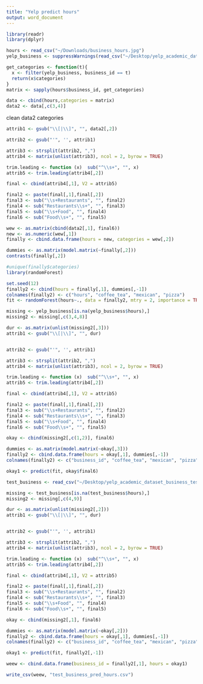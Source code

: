 ```yaml
---
title: "Yelp predict hours"
output: word_document
---
```


```r
library(readr)
library(dplyr)

hours <- read_csv("~/Downloads/business_hours.jpg")
yelp_business <- suppressWarnings(read_csv("~/Desktop/yelp_academic_dataset_business_train.csv"))
```

```r
get_categories <- function(t){
  x <- filter(yelp_business, business_id == t)
  return(x$categories)
}
matrix <- sapply(hours$business_id, get_categories)

data <- cbind(hours,categories = matrix)
data2 <- data[,c(3,4)]
```

clean data2 categories

```r
attrib1 <- gsub("\\[|\\]", "", data2[,2])

attrib2 <- gsub("'", '', attrib1)

attrib3 <- strsplit(attrib2, ",")
attrib4 <- matrix(unlist(attrib3), ncol = 2, byrow = TRUE)

trim.leading <- function (x)  sub("^\\s+", "", x)
attrib5 <- trim.leading(attrib4[,2])

final <- cbind(attrib4[,1], V2 = attrib5)

final2 <- paste(final[,1],final[,2])
final3 <- sub("\\s+Restaurants", "", final2)
final4 <- sub("Restaurants\\s+", "", final3)
final5 <- sub("\\s+Food", "", final4)
final6 <- sub("Food\\s+", "", final5)

wew <- as.matrix(cbind(data2[,1], final6))
new <- as.numeric(wew[,1])
finally <- cbind.data.frame(hours = new, categories = wew[,2])

dummies <- as.matrix(model.matrix(~finally[,2]))
contrasts(finally[,2])

#unique(finally$categories)
library(randomForest)

set.seed(12)
finally2 <- cbind(hours = finally[,1], dummies[,-1])
colnames(finally2) <- c("hours", "coffee_tea", "mexican", "pizza")
fit <- randomForest(hours~., data = finally2, mtry = 2, importance = TRUE)

```


```r
missing <- yelp_business[is.na(yelp_business$hours),]
missing2 <- missing[,c(3,4,8)]

dur <- as.matrix(unlist(missing2[,3]))
attrib1 <- gsub("\\[|\\]", "", dur)


attrib2 <- gsub("'", '', attrib1)

attrib3 <- strsplit(attrib2, ",")
attrib4 <- matrix(unlist(attrib3), ncol = 2, byrow = TRUE)

trim.leading <- function (x)  sub("^\\s+", "", x)
attrib5 <- trim.leading(attrib4[,2])

final <- cbind(attrib4[,1], V2 = attrib5)

final2 <- paste(final[,1],final[,2])
final3 <- sub("\\s+Restaurants", "", final2)
final4 <- sub("Restaurants\\s+", "", final3)
final5 <- sub("\\s+Food", "", final4)
final6 <- sub("Food\\s+", "", final5)

okay <- cbind(missing2[,c(1,2)], final6)

dummies <- as.matrix(model.matrix(~okay[,3]))
finally2 <- cbind.data.frame(hours = okay[,1], dummies[,-1])
colnames(finally2) <- c("business_id", "coffee_tea", "mexican", "pizza")

okay1 <- predict(fit, okay$final6)
```

```r
test_business <- read_csv("~/Desktop/yelp_academic_dataset_business_test.csv", col_names = TRUE)
```

```r
missing <- test_business[is.na(test_business$hours),]
missing2 <- missing[,c(4,9)]

dur <- as.matrix(unlist(missing2[,2]))
attrib1 <- gsub("\\[|\\]", "", dur)


attrib2 <- gsub("'", '', attrib1)

attrib3 <- strsplit(attrib2, ",")
attrib4 <- matrix(unlist(attrib3), ncol = 2, byrow = TRUE)

trim.leading <- function (x)  sub("^\\s+", "", x)
attrib5 <- trim.leading(attrib4[,2])

final <- cbind(attrib4[,1], V2 = attrib5)

final2 <- paste(final[,1],final[,2])
final3 <- sub("\\s+Restaurants", "", final2)
final4 <- sub("Restaurants\\s+", "", final3)
final5 <- sub("\\s+Food", "", final4)
final6 <- sub("Food\\s+", "", final5)

okay <- cbind(missing2[,1], final6)

dummies <- as.matrix(model.matrix(~okay[,2]))
finally2 <- cbind.data.frame(hours = okay[,1], dummies[,-1])
colnames(finally2) <- c("business_id", "coffee_tea", "mexican", "pizza")

okay1 <- predict(fit, finally2[,-1])

weew <- cbind.data.frame(business_id = finally2[,1], hours = okay1)

write_csv(weew, "test_business_pred_hours.csv")

```






